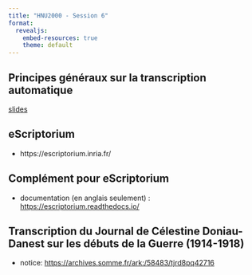 ```yaml
---
title: "HNU2000 - Session 6"
format:
  revealjs:
    embed-resources: true
    theme: default
---
```


<!-- HTR & eScriptorium -->

## Principes généraux sur la transcription automatique

[slides](https://docs.google.com/presentation/d/16znGQCYZgf7JJt77K-8wZLjJgJoLi5rMHU_c7SrKDsk/edit?usp=sharing)

## eScriptorium 

- https://escriptorium.inria.fr/

## Complément pour eScriptorium 

- documentation (en anglais seulement) : [https://escriptorium.readthedocs.io/](https://escriptorium.readthedocs.io/)

## Transcription du Journal de Célestine Doniau-Danest sur les débuts de la Guerre (1914-1918)

- notice: [https://archives.somme.fr/ark:/58483/tjrd8pq42716](https://archives.somme.fr/ark:/58483/tjrd8pq42716)
